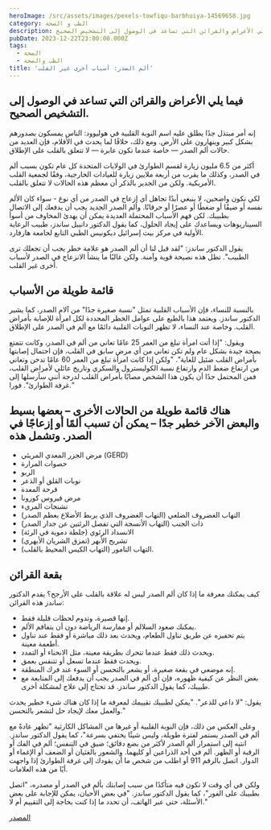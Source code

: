 ```yaml
---
heroImage: /src/assets/images/pexels-towfiqu-barbhuiya-14569658.jpg
category: الطب و الصحة
description: فيما يلي الأعراض والقرائن التي تساعد في الوصول إلى التشخيص الصحيح.
pubDate: 2023-12-22T23:00:00.000Z
tags:
  - الصحة
  - الطب والصحة
title: 'ألم الصدر: أسباب أخرى غير القلب'
---
```


## فيما يلي الأعراض والقرائن التي تساعد في الوصول إلى التشخيص الصحيح.

إنه أمر مبتذل جدًا يطلق عليه اسم النوبة القلبية في هوليوود: الناس يمسكون بصدورهم بشكل كبير وينهارون على الأرض. ومع ذلك، خلافًا لما يحدث في الأفلام، فإن العديد من حالات ألم الصدر — خاصة عندما تكون عابرة — لا تتعلق بالقلب على الإطلاق.

أكثر من 6.5 مليون زيارة لقسم الطوارئ في الولايات المتحدة كل عام تكون بسبب ألم في الصدر، وكذلك ما يقرب من أربعة ملايين زيارة للعيادات الخارجية، وفقًا لجمعية القلب الأمريكية. ولكن من الجدير بالذكر أن معظم هذه الحالات لا تتعلق بالقلب.

لكي نكون واضحين، لا ينبغي أبدًا تجاهل أي إزعاج في الصدر من أي نوع - سواء كان الألم نفسه أو ضيقًا أو ضغطًا أو عصرًا أو حرقانًا. وألم الصدر الجديد يجب أن يدفعك إلى الاتصال بطبيبك. لكن فهم الأسباب المحتملة العديدة يمكن أن يهدئ المخاوف من أسوأ السيناريوهات ويساعدك على إيجاد الحلول، كما يقول الدكتور دانييل ساندز، طبيب الرعاية الأولية في مركز بيث إسرائيل ديكونيس الطبي التابع لجامعة هارفارد.

يقول الدكتور ساندز: "لقد قيل لنا أن ألم الصدر هو علامة خطر يجب أن تجعلك ترى الطبيب". تظل هذه نصيحة قوية وآمنة. ولكن غالبًا ما ينشأ الانزعاج في الصدر لأسباب أخرى غير القلب.

## قائمة طويلة من الأسباب

بالنسبة للنساء، فإن الأسباب القلبية تمثل "نسبة صغيرة جدًا" من آلام الصدر، كما يشير الدكتور ساندز. ويعتمد هذا بالطبع على عوامل الخطر المحددة لكل امرأة للإصابة بأمراض القلب. وخاصة عند النساء، لا تظهر النوبات القلبية دائمًا مع ألم في الصدر على الإطلاق.

ويقول: "إذا أتت امرأة تبلغ من العمر 25 عامًا تعاني من ألم في الصدر، وكانت تتمتع بصحة جيدة بشكل عام ولم تكن تعاني من أي مرض سابق في القلب، فإن احتمال إصابتها بأمراض القلب ضئيل للغاية". "ولكن إذا كانت امرأة تبلغ من العمر 60 عامًا تدخن وتعاني من ارتفاع ضغط الدم وارتفاع نسبة الكوليسترول والسكري وتاريخ عائلي لأمراض القلب، فمن المحتمل جدًا أن يكون هذا الشخص مصابًا بأمراض القلب لدرجة أنني سأرسلها إلى غرفة الطوارئ". فورا."

## هناك قائمة طويلة من الحالات الأخرى – بعضها بسيط والبعض الآخر خطير جدًا – يمكن أن تسبب ألمًا أو إزعاجًا في الصدر. وتشمل هذه

- مرض الجزر المعدي المريئي (GERD)
- حصوات المرارة
- الربو
- نوبات القلق أو الذعر
- قرحة المعدة
- مرض فيروس كورونا
- تشنجات المريء
- التهاب الغضروف الضلعي (التهاب الغضروف الذي يربط الأضلاع بعظم الصدر)
- ذات الجنب (التهاب الأنسجة التي تفصل الرئتين عن جدار الصدر)
- الانسداد الرئوي (جلطة دموية في الرئة)
- تشريح الأبهر (تمزق الشريان الأبهري)
- التهاب التامور (التهاب الكيس المحيط بالقلب).

## بقعة القرائن

كيف يمكنك معرفة ما إذا كان ألم الصدر ليس له علاقة بالقلب على الأرجح؟ يقدم الدكتور ساندز هذه القرائن:

- إنها قصيرة، وتدوم لحظات قليلة فقط.
- يمكنك صعود السلالم أو ممارسة الرياضة دون أن يتفاقم الألم.
- يتم تحفيزه عن طريق تناول الطعام، ويحدث بعد ذلك مباشرة أو فقط عند تناول أطعمة معينة.
- ويحدث ذلك فقط عندما تتحرك بطريقة معينة، مثل الانحناء أو التمدد.
- ويحدث فقط عندما تسعل أو تتنفس بعمق.
- إنه موضعي في بقعة صغيرة، أو يشعر بالتحسن أو السوء عند فرك المنطقة.
- بغض النظر عن كيفية ظهوره، فإن أي ألم في الصدر يجب أن يدفعك إلى المتابعة مع طبيبك، كما يقول الدكتور ساندز. قد تحتاج إلى علاج لمشكلة أخرى.

يقول: "لا داعي للذعر". "يمكن لطبيبك تقييمك لمعرفة ما إذا كان هناك شيء خطير يحدث والعمل معك لإيجاد حل لتشعر بالتحسن."

وعلى العكس من ذلك، فإن النوبة القلبية أو غيرها من المشاكل الكارثية "تظهر عادةً مع ألم في الصدر يستمر لفترة طويلة، وليس شيئًا يختفي بسرعة"، كما يقول الدكتور ساندز. انتبه إلى استمرار ألم الصدر لأكثر من بضع دقائق؛ ضيق في التنفس؛ ألم في الفك أو الرقبة أو الظهر. ألم في أحد الذراعين أو كليهما. والشعور بالغثيان أو الضعف أو الإغماء أو الدوار. اتصل بالرقم 911 أو اطلب من شخص ما أن يقودك إلى غرفة الطوارئ إذا واجهت أيًا من هذه العلامات.

ولكن في أي وقت لا تكون فيه متأكدًا من سبب إصابتك بألم في الصدر أو مصدره، "اتصل بطبيبك على الفور"، كما يقول الدكتور ساندز. "في بعض الأحيان، يمكن للإجابة على بعض الأسئلة، حتى عبر الهاتف، أن تحدد ما إذا كنت بحاجة إلى التقييم أم لا."

[المصدر](https://www.health.harvard.edu/pain/chest-pain-causes-other-than-the-heart)
